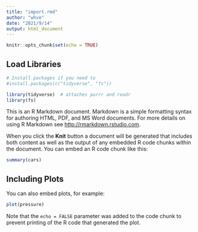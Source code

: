 ```yaml
---
title: "import.rmd"
author: "whve"
date: "2021/9/14"
output: html_document
---
```


```r
knitr::opts_chunk$set(echo = TRUE)
```

## Load Libraries

```r
# Install packages if you need to
#install.packages(c("tidyverse", "fs"))

library(tidyverse)  # attaches purrr and readr
library(fs)

```

This is an R Markdown document. Markdown is a simple formatting syntax for authoring HTML, PDF, and MS Word documents. For more details on using R Markdown see <http://rmarkdown.rstudio.com>.

When you click the **Knit** button a document will be generated that includes both content as well as the output of any embedded R code chunks within the document. You can embed an R code chunk like this:

```r
summary(cars)
```

## Including Plots

You can also embed plots, for example:

```r
plot(pressure)
```

Note that the `echo = FALSE` parameter was added to the code chunk to prevent printing of the R code that generated the plot.
